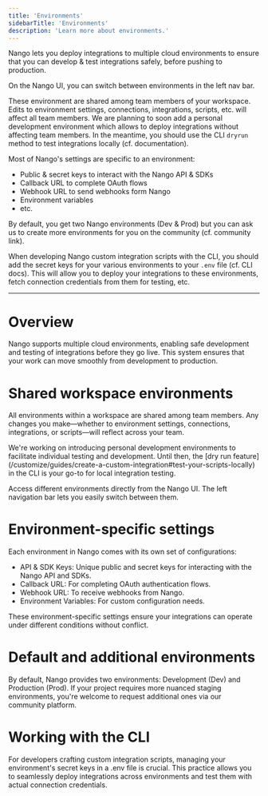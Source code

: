 ```yaml
---
title: 'Environments'
sidebarTitle: 'Environments'
description: 'Learn more about environments.'
---
```


Nango lets you deploy integrations to multiple cloud environments to ensure that you can develop & test integrations safely, before pushing to production. 

On the Nango UI, you can switch between environments in the left nav bar. 

These environment are shared among team members of your workspace. Edits to environment settings, connections, integrations, scripts, etc. will affect all team members. We are planning to soon add a personal development environment which allows to deploy integrations without affecting team members. In the meantime, you should use the CLI `dryrun` method to test integrations locally (cf. documentation). 

Most of Nango's settings are specific to an environment: 
- Public & secret keys to interact with the Nango API & SDKs
- Callback URL to complete OAuth flows
- Webhook URL to send webhooks form Nango
- Environment variables
- etc.

By default, you get two Nango environments (Dev & Prod) but you can ask us to create more environments for you on the community (cf. community link).

When developing Nango custom integration scripts with the CLI, you should add the secret keys for your various environments to your `.env` file (cf. CLI docs). This will allow you to deploy your integrations to these environments, fetch connection credentials from them for testing, etc.



-----

# Overview

Nango supports multiple cloud environments, enabling safe development and testing of integrations before they go live. This system ensures that your work can move smoothly from development to production.

# Shared workspace environments

All environments within a workspace are shared among team members. Any changes you make—whether to environment settings, connections, integrations, or scripts—will reflect across your team. 

<Info>
We're working on introducing personal development environments to facilitate individual testing and development. Until then, the [dry run feature](/customize/guides/create-a-custom-integration#test-your-scripts-locally) in the CLI is your go-to for local integration testing.
</Info>

Access different environments directly from the Nango UI. The left navigation bar lets you easily switch between them.

# Environment-specific settings

Each environment in Nango comes with its own set of configurations:

- API & SDK Keys: Unique public and secret keys for interacting with the Nango API and SDKs.
- Callback URL: For completing OAuth authentication flows.
- Webhook URL: To receive webhooks from Nango.
- Environment Variables: For custom configuration needs.

These environment-specific settings ensure your integrations can operate under different conditions without conflict.

# Default and additional environments

By default, Nango provides two environments: Development (Dev) and Production (Prod). If your project requires more nuanced staging environments, you're welcome to request additional ones via our community platform.

# Working with the CLI

For developers crafting custom integration scripts, managing your environment's secret keys in a .env file is crucial. This practice allows you to seamlessly deploy integrations across environments and test them with actual connection credentials.